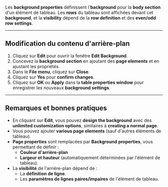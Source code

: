 Les **background properties** définissent l'**background** pour la **body section** d'un élément de tableau. Les **rows** du tableau sont affichées devant cet **background**, et la **visibility** dépend de la **row definition** et des **even/odd row settings**.

***

## **Modification du contenu d'arrière-plan**

1. Cliquez sur **Edit** pour ouvrir la fenêtre **Edit Background**.
2. Concevez la **background section** en ajoutant des **page elements** et en ajustant les propriétés.
3. Dans le **File menu**, cliquez sur **Close**.
4. Cliquez sur **Yes** pour **confirm changes**.
5. Cliquez sur **OK** ou **Apply** dans la **table properties window** pour enregistrer les nouveaux **background settings**.

***

## **Remarques et bonnes pratiques**

* En cliquant sur **Edit**, vous pouvez **design the background** avec des **unlimited customization options**, similaires à **creating a normal page**.
* Vous pouvez ajouter **various page elements** (sauf d'autres éléments de tableau).
* **Page properties** sont remplacées par **Background properties**, vous permettant de définir :
  * **Couleur d'arrière-plan**
  * **Largeur et hauteur** (automatiquement déterminées par l'élément de tableau).
* La **visibilité** de l'arrière-plan dépend de :
  * La **définition de ligne**.
  * Les **paramètres de lignes paires/impaires** de l'élément de tableau.
